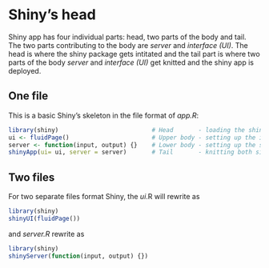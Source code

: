 # Shiny's head

Shiny app has four individual parts: head, two parts of the body and tail. The two parts contributing to the body are _server_ and _interface (UI)_. The head is where the shiny package gets intitated and the tail part is where two parts of the body _server_ and _interface (UI)_ get knitted and the shiny app is deployed. 

## One file
This is a basic Shiny's skeleton in the file format of *app.R*:
```r
library(shiny)                          # Head       - loading the shiny package
ui <- fluidPage()                       # Upper body - setting up the interface
server <- function(input, output) {}    # Lower body - setting up the server side
shinyApp(ui= ui, server = server)       # Tail       - knitting both sides together
```

## Two files
For two separate files format Shiny, the *ui*.R will rewrite as
```r
library(shiny)
shinyUI(fluidPage())
```

and *server.R* rewrite as
```r
library(shiny)
shinyServer(function(input, output) {})
```
